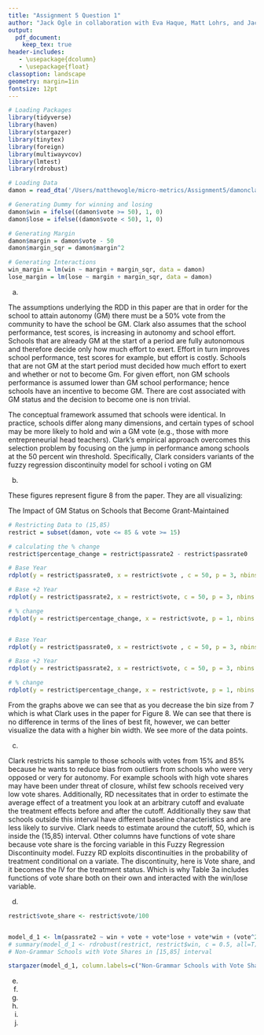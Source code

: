 ```yaml
---
title: "Assignment 5 Question 1"
author: "Jack Ogle in collaboration with Eva Haque, Matt Lohrs, and Jack Knickrehm"
output:
  pdf_document:
    keep_tex: true
header-includes:
   - \usepackage{dcolumn}
   - \usepackage{float}
classoption: landscape
geometry: margin=1in
fontsize: 12pt
---
```



```r
# Loading Packages
library(tidyverse)
library(haven)
library(stargazer)
library(tinytex)
library(foreign)
library(multiwayvcov)
library(lmtest)
library(rdrobust)

# Loading Data
damon = read_dta('/Users/matthewogle/micro-metrics/Assignment5/damonclark.dta')

# Generating Dummy for winning and losing
damon$win = ifelse((damon$vote >= 50), 1, 0)
damon$lose = ifelse((damon$vote < 50), 1, 0)

# Generating Margin
damon$margin = damon$vote - 50
damon$margin_sqr = damon$margin^2

# Generating Interactions
win_margin = lm(win ~ margin + margin_sqr, data = damon)
lose_margin = lm(lose ~ margin + margin_sqr, data = damon)

```


(a)

The assumptions underlying the RDD in this paper are that in order for the school to attain autonomy (GM) there must be a 50% vote from the community to have the school be GM. Clark also assumes that the school performance, test scores, is increasing in autonomy and school effort. Schools that are already GM at the start of a period are fully autonomous and therefore decide only how much effort to exert. Effort in turn improves school performance, test scores for example, but effort is costly. Schools that are not GM at the start period must decided how much effort to exert and whether or not to become Gm. For given effort, non GM schools performance is assumed lower than GM school performance; hence schools have an incentive to become GM. There are cost associated with GM status and the decision to become one is non trivial.

The conceptual framework assumed that schools were identical. In practice, schools differ along many dimensions, and certain types of school may be more likely to hold and win a GM vote (e.g., those with more entrepreneurial head teachers). Clark's empirical approach overcomes this selection problem by focusing on the jump in performance among schools at the 50 percent win threshold. Specifically, Clark considers variants of the fuzzy regression discontinuity model for school i voting on GM

(b)

These figures represent figure 8 from the paper. They are all visualizing:

The Impact of GM Status on Schools that Become Grant-Maintained

```r
# Restricting Data to (15,85) 
restrict = subset(damon, vote <= 85 & vote >= 15)

# calculating the % change
restrict$percentage_change = restrict$passrate2 - restrict$passrate0

# Base Year
rdplot(y = restrict$passrate0, x = restrict$vote , c = 50, p = 3, nbins = 7, title = "Base Year (bin-width = 7)", x.label= "Vote Share", y.label = "% Pass")

# Base +2 Year
rdplot(y = restrict$passrate2, x = restrict$vote, c = 50, p = 3, nbins = 7, title = "Base + 2 Years (bin-width = 7)", x.label= "Vote Share", y.label = "% Pass")

# % change
rdplot(y = restrict$percentage_change, x = restrict$vote, p = 1, nbins = 7, c = 50, title = "Change (bin-width = 7)", x.label= "Vote Share", y.label = "% Pass")


# Base Year
rdplot(y = restrict$passrate0, x = restrict$vote , c = 50, p = 3, nbins = 2, title = "Base Year (bin-width = 2)", x.label= "Vote Share", y.label = "% Pass")

# Base +2 Year
rdplot(y = restrict$passrate2, x = restrict$vote, c = 50, p = 3, nbins = 2, title = "Base + 2 Years (bin-width = 2)", x.label= "Vote Share", y.label = "% Pass")

# % change
rdplot(y = restrict$percentage_change, x = restrict$vote, p = 1, nbins = 2, c = 50, title = "Change (bin-width = 2)", x.label= "Vote Share", y.label = "% Pass")


```

From the graphs above we can see that as you decrease the bin size from 7 which is what Clark uses in the paper for Figure 8. We can see that there is no difference in terms of the lines of best fit, however, we can better visualize the data with a higher bin width. We see more of the data points.

(c)

Clark restricts his sample to those schools with votes from 15% and 85% because he wants to reduce bias from outliers from schools who were very opposed or very for autonomy. For example schools with high vote shares may have been under threat of closure, whilst few schools received very low vote shares. Additionally, RD necessitates that in order to estimate the average effect of a treatment you look at an arbitrary cutoff and evaluate the treatment effects before and after the cutoff. Additionally they saw that schools outside this interval have different baseline characteristics and are less likely to survive. Clark needs to estimate around the cutoff, 50, which is inside the (15,85) interval. Other columns have functions of vote share because vote share is the forcing variable in this Fuzzy Regression Discontinuity model. Fuzzy RD exploits discontinuities in the probability of treatment conditional on a variate. The discontinuity, here is Vote share, and it becomes the IV for the treatment status. Which is why Table 3a includes functions of vote share both on their own and interacted with the win/lose variable.

(d)

```r
restrict$vote_share <- restrict$vote/100


model_d_1 <- lm(passrate2 ~ win + vote + vote*lose + vote*win + (vote^2)*lose + (vote^2)*win, data = restrict)
# summary(model_d_1 <- rdrobust(restrict, restrict$win, c = 0.5, all=T))
# Non-Grammar Schools with Vote Shares in [15,85] interval

stargazer(model_d_1, column.labels=c("Non-Grammar Schools with Vote Shares in [15,85] interval"), title="Regression Results (d)", align=TRUE, notes = "Standard errors in parentheses", notes.align = "l")

```

\begin{table}[!htbp] \centering 
  \caption{Regression Results (d)} 
  \label{} 
\begin{tabular}{@{\extracolsep{5pt}}lD{.}{.}{-3} } 
\\[-1.8ex]\hline 
\hline \\[-1.8ex] 
 & \multicolumn{1}{c}{\textit{Dependent variable:}} \\ 
\cline{2-2} 
\\[-1.8ex] & \multicolumn{1}{c}{passrate2} \\ 
 & \multicolumn{1}{c}{Non-Grammar Schools with Vote Shares in [15,85] interval} \\ 
\hline \\[-1.8ex] 
 win & 14.727^{**} \\ 
  & (7.235) \\ 
  & \\ 
 vote & -0.171^{**} \\ 
  & (0.081) \\ 
  & \\ 
 lose &  \\ 
  &  \\ 
  & \\ 
 vote:lose & 0.249^{*} \\ 
  & (0.147) \\ 
  & \\ 
 win:vote &  \\ 
  &  \\ 
  & \\ 
 Constant & 40.597^{***} \\ 
  & (4.348) \\ 
  & \\ 
\hline \\[-1.8ex] 
Observations & \multicolumn{1}{c}{524} \\ 
R$^{2}$ & \multicolumn{1}{c}{0.009} \\ 
Adjusted R$^{2}$ & \multicolumn{1}{c}{0.004} \\ 
Residual Std. Error & \multicolumn{1}{c}{15.267 (df = 520)} \\ 
F Statistic & \multicolumn{1}{c}{1.614 (df = 3; 520)} \\ 
\hline 
\hline \\[-1.8ex] 
\textit{Note:}  & \multicolumn{1}{l}{$^{*}$p$<$0.1; $^{**}$p$<$0.05; $^{***}$p$<$0.01} \\ 
 & \multicolumn{1}{l}{Standard errors in parentheses} \\ 
\end{tabular} 
\end{table} 


(e)
(f)
(g)
(h)
(i)
(j)